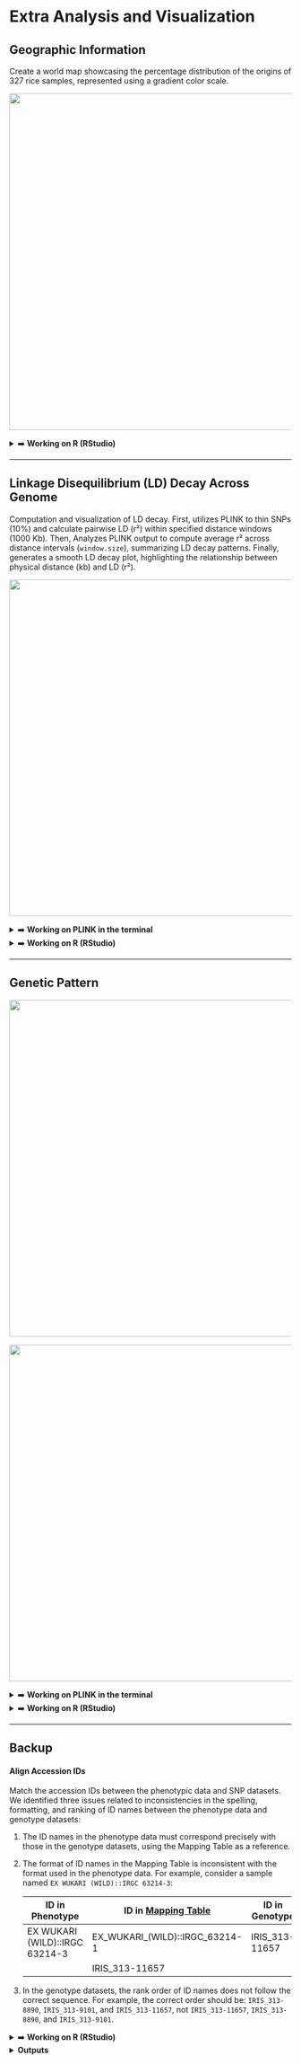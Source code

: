 # Extra Analysis and Visualization {#sec-extra}

## **Geographic Information**

Create a world map showcasing the percentage distribution of the origins of 327 rice samples, represented using a gradient color scale.

![](images/clipboard-1499951598.png){width="600"}

<details>

<summary>➡️ **Working on R (RStudio)**</summary>

``` r
##### R CODES #####

# Set the working directory for initial setup
setwd("...change...")

# Load the phenotype data from a CSV file
Pheno_data = read.csv("IRRI_311_Pheno_AG_Clean_ID_Sorted.csv")

# Extract the origin information and create a frequency table
origin = Pheno_data$Origin
table(origin)

# Create a data frame with region names, counts, and percentages
data = data.frame(
  "region" = names(table(origin)),  # Region names
  "number" = as.numeric(table(origin)),  # Number of occurrences per region
  "perc" = as.numeric(table(origin)) / length(Pheno_data$Origin)  # Percentage per region
)

# Load ggplot2 for visualization and map_data for world map data
library(ggplot2)
options(scipen = 999)  # Disable scientific notation for readability
world = map_data("world")  # Load world map data
head(world)  # Preview the world map data
write.csv(world, "world_map.csv")  # Save the world map data to a CSV file for reference

# Rename specific regions in the data frame for consistency with map data
data[4, 1] = "Brunei"
data[5, 1] = "Burkina Faso"
data[11, 1] = "Ivory Coast"
data[20, 1] = "Laos"
data[31, 1] = "Sierra Leone"
data[32, 1] = "Solomon Islands"
data[33, 1] = "Sri Lanka"
data[36, 1] = "Vietnam"
data[37, 1] = "Niger"

# Save the updated region information to a CSV file
write.csv(data, "origin_map.csv")

# Read the processed origin map data
origin_map = read.csv("origin_map.csv")

# Load additional libraries for data manipulation
library(dplyr)
library(stringr)
library(ggplot2)

# Merge the world map data with the origin map data by region
worldSubset = inner_join(world, origin_map, by = "region")
table(worldSubset$region)  # Check the frequency of regions in the subset

# Define a minimalist theme for the plot
plain = theme(
  axis.text = element_blank(),  # Remove axis text
  axis.line = element_blank(),  # Remove axis lines
  axis.ticks = element_blank(),  # Remove axis ticks
  panel.border = element_blank(),  # Remove panel border
  panel.grid = element_blank(),  # Remove grid lines
  axis.title = element_blank(),  # Remove axis titles
  panel.background = element_rect(fill = "white"),  # Set panel background to white
  plot.title = element_text(hjust = 0.5)  # Center the plot title
)

# Create a world map visualization with percentage-based fill
ggplot(data = worldSubset, mapping = aes(x = long, y = lat, group = group)) +
  # Add the base world map with light gray fill
  geom_polygon(data = world, aes(x = long, y = lat, group = group),
               fill = "#f7f6f6", color = "#999999", linewidth = 0.01) +
  # Fill regions based on percentage
  geom_polygon(aes(fill = perc)) +
  # Define a gradient color scale for the fill
  scale_fill_gradient(
    low = "#f2d489",  # Low percentage color
    high = "#e8542d",  # High percentage color
    name = "Percentage (%)",  # Legend title
    breaks = c(4, 8, 12),  # Breaks for the legend
    labels = c("4", "8", "12"),  # Labels for the legend
    guide = guide_colorbar(
      barwidth = 10,  # Width of the color bar
      barheight = 1.2  # Height of the color bar
    )
  ) +
  plain +  # Apply the minimalist theme
  # Customize the legend appearance and position
  theme(
    legend.title = element_text(size = 14),  # Legend title font size
    legend.text = element_text(size = 12),  # Legend text font size
    legend.position = "bottom"  # Position the legend at the bottom
  )

# Final plot size recommendation: 7' x 4'
```

</details>

------------------------------------------------------------------------

## Linkage Disequilibrium (LD) Decay Across Genome

Computation and visualization of LD decay. First, utilizes PLINK to thin SNPs (10%) and calculate pairwise LD (r²) within specified distance windows (1000 Kb). Then, Analyzes PLINK output to compute average r² across distance intervals (`window.size`), summarizing LD decay patterns. Finally, generates a smooth LD decay plot, highlighting the relationship between physical distance (kb) and LD (r²).

![](images/clipboard-2982375851.png){width="600"}

<details>

<summary>➡️ **Working on PLINK in the terminal**</summary>

``` r
##### PLINK COMMANDS #####

# Change your path into the directory of the 'IRRI_18M_311'
# cd ...your file path...

./plink --bfile IRRI_1.9M_327 --thin 0.1 --set-hh-missing --r2 --ld-window-r2 0 --ld-window 99999 --ld-window-kb 1000 --out IRRI_190K_327_LD
```

</details>

<details>

<summary>➡️ **Working on R (RStudio)**</summary>

``` r
##### R CODES #####

# Set the working directory for initial setup
setwd("...change...")

# Load the required library
library(data.table)

# Read the input data file containing LD information
LD = fread("IRRI_190K_311_LD.ld")

# Function to calculate LD decay
LD.decay = function(data, window.size){ 
  # Order the data by distance
  ld1 = data[order(data[, 5] - data[, 2]), ]
  distance = ld1[, 5] - ld1[, 2]  # Calculate distance between loci
  ld_distance = data.frame(distance, R2 = ld1$R2)  # Create a data frame with distance and R² values
  
  # Define blocks for the distance intervals
  block = seq(1, max(ld_distance[, 1]), by = window.size)
  ld2 = rep(0, length(block))  # Initialize an array to store mean R² values
  decay = data.frame(block, ld2)  # Create a data frame to store LD decay information
  
  # Initialize a progress bar
  pb = txtProgressBar(min = 0, max = length(block), style = 3)
  
  # Loop through each block to calculate mean R²
  for (i in seq_along(block)) {
    # Subset data within the current block range
    intv = subset(ld_distance, (ld_distance[, 1] >= block[i] & ld_distance[, 1] < (block[i] + window.size)))
    # Compute the mean R² for the current block
    decay[i, 2] = mean(intv[, 2], na.rm = TRUE)
    # Update the progress bar
    setTxtProgressBar(pb, i)
  }
  
  # Close the progress bar
  close(pb)
  
  return(decay)  # Return the LD decay data frame
}

# Run the LD decay function with a window size of 1000
LD.decay = LD.decay(data = LD, window.size = 1000)

# Save the LD decay data as an RDS file
saveRDS(LD.decay, "IRRI_190K_327_LD.rds")

# Load the saved LD decay data
LD.decay = readRDS("IRRI_190K_327_LD.rds")

# Load ggplot2 for visualization
library(ggplot2)

# Plot LD decay
ggplot(LD.decay) +
  labs(x = "Distance (kb)", y = expression(r^{2})) +  # Axis labels with proper formatting
  geom_line(aes(x = block, y = ld2), color = "#d3a02f", size = 2) +  # Add a line plot for LD decay
  scale_x_continuous(
    limits = c(0.0, 4.5*10^5),  # Set x-axis limits
    breaks = c(0, 1*10^5, 2*10^5, 3*10^5, 4*10^5),  # Define breaks
    labels = c("0", "100", "200", "300", "400"),  # Label breaks in kb
    expand = c(0.01, 0)  # Adjust axis expansion
  ) +
  scale_y_continuous(
    limits = c(0.0, 0.65),  # Set y-axis limits
    breaks = c(0, 0.2, 0.4, 0.6),  # Define breaks
    labels = c("0.0", "0.2", "0.4", "0.6"),  # Label breaks
    expand = c(0.03, 0)  # Adjust axis expansion
  ) +
  theme_classic() +  # Apply a classic theme
  theme(
    axis.title.x = element_text(size = 18),  # Customize x-axis title font size
    axis.title.y = element_text(size = 18, vjust = 2),  # Customize y-axis title font size and position
    axis.text.x = element_text(size = 16),  # Customize x-axis text font size
    axis.text.y = element_text(size = 16)   # Customize y-axis text font size
  )
  
# Final plot size recommendation: 6' x 4'
```

</details>

------------------------------------------------------------------------

## Genetic Pattern

![](images/clipboard-1482032998.png){width="600"}

![](images/clipboard-2271077002.png){width="600"}

<details>

<summary>➡️ **Working on PLINK in the terminal**</summary>

``` r
##### PLINK COMMANDS ##### 

# Change your path into the directory of the 'IRRI_18M_327'
# cd ...your file path...

system("plink --bfile IRRI_404K_3024 --pca 3024")
```

</details>

<details>

<summary>➡️ **Working on R (RStudio)**</summary>

``` r
##### R CODES #####

# Set the working directory for initial setup
setwd("...change...")

eigenval = read.table("plink.eigenval")
eigenval = as.numeric(eigenval[,1])
eigenval = eigenval[which(eigenval>0)]

##### Eigenvalue of PCA from plink #####
variance_proportion = eigenval / sum(eigenval) # PC1: 8.11%; PC2: 4.17%; PC3: 2.52%
variance_proportion[1:50]*100

library(ggplot2)
library(ggthemes)

plot_pca_variance = function(variance_proportion, num_pcs = 15, num_bins = 4) {
  
  if (!is.numeric(variance_proportion)) {
    stop("variance_proportion must be a numeric vector")
  }
  
  variance_data = data.frame(
    PCs = 1:num_pcs,
    PV = variance_proportion[1:num_pcs] * 100,  # Proportion of Variance
    CV = cumsum(variance_proportion[1:num_pcs] * 100)  # Cumulative Proportion
  )
  col = c(rep("#765635", num_bins), rep("#e5d5c5", num_pcs - num_bins))
  
  ylim.PV = c(0, 10)
  ylim.CP = c(0, 100)
  b = diff(ylim.PV) / diff(ylim.CP)
  a = ylim.PV[1] - b * ylim.CP[1]
  
  plot = ggplot(variance_data, aes(x = PCs, y = PV)) +
    geom_bar(stat = "identity", show.legend = FALSE, fill = col) +
    geom_line(aes(y = a + CV * b), color = "grey30", lwd = 1.5) +
    geom_point(aes(y = a + CV * b), color = "grey10", size = 4) +
    xlab("Principal components axis") +
    scale_x_continuous(breaks = c(1, 5, 10, 15, num_pcs)) +
    scale_y_continuous("Proportion of variance (%)", limits = c(0, 10), 
                       sec.axis = sec_axis(~(. - a) / b, name = "Cumulative proportion (%)")) +
    theme_base() +
    theme(
      axis.title.x = element_text(size = 16),
      axis.title.y.left = element_text(size = 16, color = "#765635"),
      axis.title.y.right = element_text(size = 16, color = "grey10"),
      axis.text.x = element_text(size = 14),
      axis.text.y.left = element_text(size = 13),
      axis.text.y.right = element_text(size = 13, color = "grey10")
    ) +
    theme(legend.position = "none")
  return(plot) # SIZE: A6
}
plot_pca_variance(variance_proportion, num_pcs = 20, num_bins = 3)

##### Eigenvector of PCA from plink #####
library(data.table)
eigenvec = fread("plink.eigenvec")
eigenvec = as.data.frame(eigenvec[, 2:6])
colnames(eigenvec) = c("ID", "PC1", "PC2", "PC3", "PC4")

setwd("C:/Users/teddy/Desktop/TAMU/P1/404K/327")
ID = read.csv("327in3024.csv")
data = cbind(ID[,c(2,4,5,6)], eigenvec)

# PCA Scatter Plot: PC1 vs PC2
library(ggplot2)
PC1v2 = ggplot(data, aes(x = PC1, y = PC2, color = GWAS)) +
  geom_point(size = 3, alpha = 0.5) +
  labs(x = "PC 1 (8.11%)", y = "PC 2 (4.17%)") +
  theme_classic() +
  theme(legend.position = "none") +
  theme(
    axis.title.x =   element_text(size = 16),
    axis.title.y =   element_text(size = 16),
    axis.text.x = element_text(size = 10),
    axis.text.y = element_text(size = 10)) +
  scale_color_manual(values = c("grey","#bd9233"))
PC1v2 +
  geom_point(data = subset(data, GWAS == "TRUE"), aes(PC1, PC2), color = "#bd9233", size = 3, alpha = 0.5) +
  geom_point(data = subset(data, GWAS == "TRUE"), aes(PC1, PC2), color = "#bd9233", size = 3, shape = 20)
# 5*7

# PCA Scatter Plot: PC1 vs PC3
PC1v3 = ggplot(data, aes(x = PC1, y = PC3, color = GWAS)) +
  geom_point(size = 3, alpha = 0.5) +
  labs(x = "PC 1 (8.11%)", y = "PC 3 (2.52%)") +
  theme_classic() +
  theme(legend.position = "none") +
  theme(
    axis.title.x =   element_text(size = 16),
    axis.title.y =   element_text(size = 16),
    axis.text.x = element_text(size = 10),
    axis.text.y = element_text(size = 10)) +
  scale_color_manual(values = c("grey","#bd9233"))
PC1v3 +
  geom_point(data = subset(data, GWAS == "TRUE"), aes(PC1, PC3), color = "#bd9233", size = 3, alpha = 0.5) +
  geom_point(data = subset(data, GWAS == "TRUE"), aes(PC1, PC3), color = "#bd9233", size = 3, shape = 20)

# PCA Scatter Plot: PC1 vs PC2 vs PC3
library(plotly)
cols = colnames(data)
text_content = paste0('"</br> ◉ ', cols, ': ", data$', cols, collapse = ', ')
text = as.formula(paste("~paste(", text_content, ")"))

plot_ly(data, x = ~PC1, y = ~PC2, z = ~PC3,
        type = "scatter3d", mode = "markers", 
        color = ~GWAS, colors = c("grey","#bd9233"),
        marker = list(size = c(2, 4)),
        text = text) %>%
  layout(title = NA,
         scene = list(
           xaxis = list(title = "PC1 (8.11%)", showline = TRUE, showgrid = TRUE, zeroline = TRUE, zerolinecolor = "grey"),
           yaxis = list(title = "PC2 (4.17%)", showline = TRUE, showgrid = TRUE, zeroline = TRUE, zerolinecolor = "grey"),
           zaxis = list(title = "PC3 (2.52%)", showline = TRUE, showgrid = TRUE, zeroline = TRUE, zerolinecolor = "grey")))
```

</details>

------------------------------------------------------------------------

## **Backup**

#### **Align Accession IDs**

Match the accession IDs between the phenotypic data and SNP datasets. We identified three issues related to inconsistencies in the spelling, formatting, and ranking of ID names between the phenotype data and genotype datasets:

1.  The ID names in the phenotype data must correspond precisely with those in the genotype datasets, using the Mapping Table as a reference.

2.  The format of ID names in the Mapping Table is inconsistent with the format used in the phenotype data. For example, consider a sample named `EX WUKARI (WILD)::IRGC 63214-3`:

    | ID in Phenotype | ID in [Mapping Table](https://3kricegenome.s3.us-east-1.amazonaws.com/kaust_irri_3k_16refs/3K_list_sra_ids.txt) | ID in Genotype |
    |------------------------|------------------------|------------------------|
    | EX WUKARI (WILD)::IRGC 63214-3 | EX_WUKARI\_(WILD)::IRGC_63214-1 | IRIS_313-11657 |
    |  | IRIS_313-11657 |  |

3.  In the genotype datasets, the rank order of ID names does not follow the correct sequence. For example, the correct order should be: `IRIS_313-8890`, `IRIS_313-9101`, and `IRIS_313-11657`, not `IRIS_313-11657`, `IRIS_313-8890`, and `IRIS_313-9101`.

<details>

<summary>➡️ **Working on R (RStudio)**</summary>

``` r
##### R CODES #####  # Set the working directory setwd("...your file path...")  # Load the datasets IRRI_3K = read.csv("IRRI_3K_ID.csv") # Mapping table  IRRI_341 = read.csv("IRRI_341_Pheno_AG_Original.csv") # Phenotypic Data  # Process designations in IRRI_3K dataset IRRI_3K[1:5,2] IRRI_3K_ID = gsub("_", " ", IRRI_3K[,2]) IRRI_341[1:5,1]  # Match designations between the two datasets loc = c() for (i in 1:dim(IRRI_341)[1]) {   match_index = which(IRRI_3K_ID == IRRI_341$Designation[i])   if (length(match_index) == 0) {     loc[i] = NA    } else {     loc[i] = match_index   } }  # Check for unmatched entries and summarize loc sum(is.na(loc))   # Create a new annotated data frame combining information from both datasets IRRI_341_ID = data.frame("Designation" = IRRI_341$Designation) for (i in 1:length(loc)) {   if (is.na(loc[i])) {     IRRI_341_ID$ID = NA   } else {     IRRI_341_ID$ID = IRRI_3K$X3K_DNA_IRIS_UNIQUE_ID[loc]     IRRI_341_ID$Origin = IRRI_3K$Country_Origin_updated[loc]     IRRI_341_ID$SRA = IRRI_3K$SRA[loc]     IRRI_341_ID$Control_5DAS = IRRI_341$PERCENT_SEEDGER_5DAS     IRRI_341_ID$Control_7DAS = IRRI_341$PERCENT_SEEDGER_7DAS     IRRI_341_ID$Control_14DAS = IRRI_341$PERCENT_SEEDGER_14DAS     IRRI_341_ID$AG_7DAS = IRRI_341$PERCENT_SEEDGER_7DAS_AG     IRRI_341_ID$AG_14DAS = IRRI_341$PERCENT_SEEDGER_14DAS_AG   } }  # Preview the annotated data frame head(IRRI_341_ID) tail(IRRI_341_ID)  # Save the annotated data frame to a CSV file write.csv(IRRI_341_ID, "IRRI_341_Pheno_AG_Original_ID.csv", row.names = F)  # Sort the annotated data by ID and identify specific entries IRRI_341_ID_sorted = IRRI_341_ID[order(IRRI_341_ID$ID), ] which(IRRI_341_ID_sorted$ID == "IRIS_313-7620") # 245 which(IRRI_341_ID_sorted$ID == "IRIS_313-9989") # 311 which(IRRI_341_ID_sorted$ID == "IRIS_313-10020") # 5 which(IRRI_341_ID_sorted$ID == "IRIS_313-15901") # 5  # Rearrange the data frame to exclude specific entries IRRI_311_ID_sorted = IRRI_341_ID_sorted[c(1:4, 245:311, 5:244), ]  # Save the sorted and rearranged data frame to a CSV file write.csv(IRRI_311_ID_sorted, "IRRI_311_Pheno_AG_Original_ID_Sorted.csv", row.names = F)  # Export a text file with the IDs for further analysis write.table(cbind(IRRI_311_ID_sorted$ID, IRRI_311_ID_sorted$ID), "IRRI_311_ID.txt", row.names = F, col.names = F, quote = F)
```

</details>

<details>

<summary>**Outputs**</summary>

-   **IRRI_341_Pheno_AG_Original_ID.csv**\
    Annotated phenotypic data with aligned and matched ID names.

-   **IRRI_311_Pheno_AG_Original_ID_Sorted.csv**\
    Phenotypic data that has been sorted and reorganized.

-   **IRRI_311_ID.txt**\
    A text file containing the list of IDs.

![](images/output.png){width="400"}

</details>

